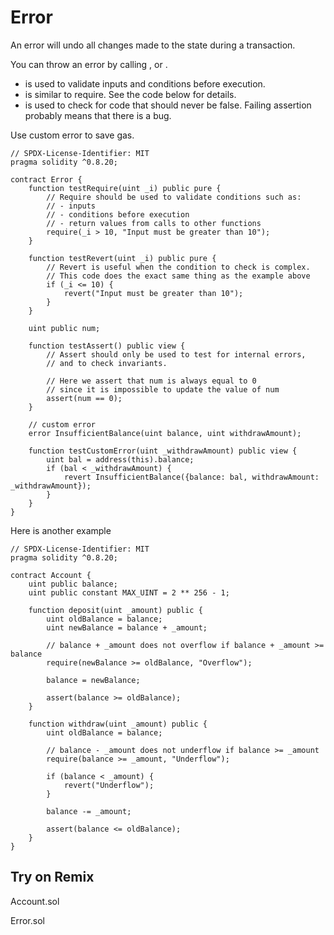 
# Error

An error will undo all changes made to the state during a transaction.

You can throw an error by calling <ColoredText text="require" color="#e74c3c"/>, <ColoredText text="revert" color="#e74c3c"/> or <ColoredText text="assert" color="#e74c3c"/>.

- <ColoredText text="require" color="#e74c3c"/> is used to validate inputs and conditions before execution.
- <ColoredText text="revert" color="#e74c3c"/> is similar to require. See the code below for details.
- <ColoredText text="assert" color="#e74c3c"/> is used to check for code that should never be false. Failing assertion probably means that there is a bug.

Use custom error to save gas.

```solidity filename="Error.sol" {2} copy
// SPDX-License-Identifier: MIT
pragma solidity ^0.8.20;

contract Error {
    function testRequire(uint _i) public pure {
        // Require should be used to validate conditions such as:
        // - inputs
        // - conditions before execution
        // - return values from calls to other functions
        require(_i > 10, "Input must be greater than 10");
    }

    function testRevert(uint _i) public pure {
        // Revert is useful when the condition to check is complex.
        // This code does the exact same thing as the example above
        if (_i <= 10) {
            revert("Input must be greater than 10");
        }
    }

    uint public num;

    function testAssert() public view {
        // Assert should only be used to test for internal errors,
        // and to check invariants.

        // Here we assert that num is always equal to 0
        // since it is impossible to update the value of num
        assert(num == 0);
    }

    // custom error
    error InsufficientBalance(uint balance, uint withdrawAmount);

    function testCustomError(uint _withdrawAmount) public view {
        uint bal = address(this).balance;
        if (bal < _withdrawAmount) {
            revert InsufficientBalance({balance: bal, withdrawAmount: _withdrawAmount});
        }
    }
}
```

Here is another example

```solidity filename="Account.sol" {2} copy
// SPDX-License-Identifier: MIT
pragma solidity ^0.8.20;

contract Account {
    uint public balance;
    uint public constant MAX_UINT = 2 ** 256 - 1;

    function deposit(uint _amount) public {
        uint oldBalance = balance;
        uint newBalance = balance + _amount;

        // balance + _amount does not overflow if balance + _amount >= balance
        require(newBalance >= oldBalance, "Overflow");

        balance = newBalance;

        assert(balance >= oldBalance);
    }

    function withdraw(uint _amount) public {
        uint oldBalance = balance;

        // balance - _amount does not underflow if balance >= _amount
        require(balance >= _amount, "Underflow");

        if (balance < _amount) {
            revert("Underflow");
        }

        balance -= _amount;

        assert(balance <= oldBalance);
    }
}
```

## Try on Remix
Account.sol

Error.sol